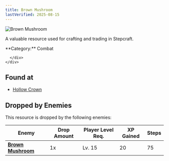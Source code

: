 ```yaml
---
title: Brown Mushroom
lastVerified: 2025-08-15
---
```


<div className="flex items-start gap-6 mb-8">
  <div className="flex-shrink-0">
    <img src="/assets/resources/foraging/brown_mushroom.png" alt="Brown Mushroom" className="w-24 h-24 border rounded-lg" />
  </div>
  <div className="flex-1">
    <div className="space-y-2">
      <p className="text-lg text-muted-foreground">A valuable resource used for crafting and trading in Stepcraft.</p>
      <div className="flex flex-wrap gap-4 text-sm">
        <span className="px-2 py-1 bg-blue-100 dark:bg-blue-900 rounded-md">
          **Category:** Combat
        </span>
        
      </div>
    </div>
  </div>
</div>

## Found at

- [Hollow Crown](/docs/map/individual/hollow_crown)

## Dropped by Enemies

This resource is dropped by the following enemies:

| Enemy | Drop Amount | Player Level Req. | XP Gained | Steps |
|-------|-------------|-------------------|-----------|-------|
| **[Brown Mushroom](/docs/enemies/individual/brown_mushroom)** | 1x | Lv. 15 | 20 | 75 |